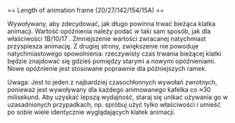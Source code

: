 <noinclude>{{pl/Development/NewGRF/inne strony|en=newgrf-specs.tt-wiki.net/wiki/Callback:_Length_of_animation_frame|pl=pl/Development/NewGRF/NFO Specs/Callback/Length of animation frame}}
</noinclude>== Length of animation frame (20/27/142/154/15A) ==

Wywoływany, aby zdecydować, jak długo powinna trwać bieżąca klatka animacji. Wartość opóźnienia należy podać w taki sam sposób, jak dla właściwości 1B/10/17 . Zmniejszenie wartości zwracanej natychmiast przyspiesza animację. Z drugiej strony, zwiększenie nie powoduje natychmiastowego spowolnienia: rzeczywisty czas trwania bieżącej klatki będzie znajdować się gdzieś pomiędzy starymi a nowymi opóźnieniami. Nowe opóźnienie jest stosowane poprawnie dla późniejszych ramek.

Uwaga: Jest to jeden z najbardziej czasochłonnych wywołań zwrotnych, ponieważ jest wywoływany dla każdego animowanego kafelka co ≈30 milisekund. Aby uzyskać lepszą wydajność, staraj się unikać używania go w uzasadnionych przypadkach, np. spróbuj użyć tylko właściwości i umieść po sobie wiele identycznie wyglądających klatek animacji.
<!--[[Category:Callbacks]]-->